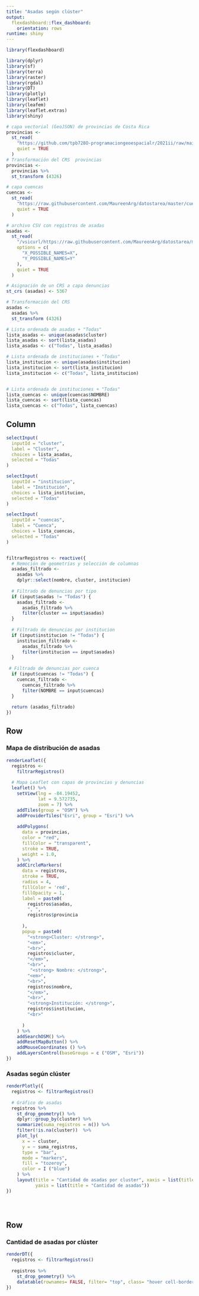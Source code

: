 ```yaml
---
title: "Asadas según clúster"
output: 
  flexdashboard::flex_dashboard:
    orientation: rows
runtime: shiny    
---
```


```r
library(flexdashboard)
```

```r
library(dplyr)
library(sf)
library(terra)
library(raster)
library(rgdal)
library(DT)
library(plotly)
library(leaflet)
library(leafem)
library(leaflet.extras)
library(shiny)
```

```r

# capa vectorial (GeoJSON) de provincias de Costa Rica
provincias <-
  st_read(
    "https://github.com/tpb728O-programaciongeoespacialr/2021ii/raw/main/datos/ign/delimitacion-territorial-administrativa/provincias-simplificadas_100m.geojson",
    quiet = TRUE
  )
# Transformación del CRS  provincias
provincias <-
  provincias %>%
  st_transform (4326)

# capa cuencas
cuencas <-
  st_read(
    "https://raw.githubusercontent.com/MaureenArg/datostarea/master/cuencas.geojson",
    quiet = TRUE
  )


```

```r
# archivo CSV con registros de asadas
asadas <-
  st_read(
    "/vsicurl/https://raw.githubusercontent.com/MaureenArg/datostarea/master/asadas2.csv",
    options = c(
      "X_POSSIBLE_NAMES=X",
      "Y_POSSIBLE_NAMES=Y"
    ),
    quiet = TRUE
  )

# Asignación de un CRS a capa denuncias
st_crs (asadas) <- 5367

# Transformación del CRS  
asadas <-
  asadas %>%
  st_transform (4326)

```


```r
# Lista ordenada de asadas + "Todas"
lista_asadas <- unique(asadas$cluster)
lista_asadas <- sort(lista_asadas)
lista_asadas <- c("Todas", lista_asadas)

# Lista ordenada de instituciones + "Todas"
lista_institucion <- unique(asadas$institucion)
lista_institucion <- sort(lista_institucion)
lista_institucion <- c("Todas", lista_institucion)


# Lista ordenada de instituciones + "Todas"
lista_cuencas <- unique(cuencas$NOMBRE)
lista_cuencas <- sort(lista_cuencas)
lista_cuencas <- c("Todas", lista_cuencas)


```



Column {.sidebar}
-----------------------------------------------------------------------

```r
selectInput(
  inputId = "cluster",
  label = "Cluster",
  choices = lista_asadas,
  selected = "Todas"
)

selectInput(
  inputId = "institucion",
  label = "Institución",
  choices = lista_institucion,
  selected = "Todas"
)

selectInput(
  inputId = "cuencas",
  label = "Cuenca",
  choices = lista_cuencas,
  selected = "Todas"
)


filtrarRegistros <- reactive({
  # Remoción de geometrías y selección de columnas
  asadas_filtrado <-
    asadas %>%
    dplyr::select(nombre, cluster, institucion)
  
  # Filtrado de denuncias por tipo
  if (input$asadas != "Todas") {
    asadas_filtrado <-
      asadas_filtrado %>%
      filter(cluster == input$asadas)
  }
  
  # Filtrado de denuncias por institucion
  if (input$institucion != "Todas") {
    institucion_filtrado <-
      asadas_filtrado %>%
      filter(institucion == input$asadas)
  }
  
 # Filtrado de denuncias por cuenca
  if (input$cuencas != "Todas") {
    cuencas_filtrado <-
      cuencas_filtrado %>%
      filter(NOMBRE == input$cuencas)
  }
  
  return (asadas_filtrado)
})
```

Row
-----------------------------------------------------------------------

### Mapa de distribución de asadas

```r
renderLeaflet({
  registros <-
    filtrarRegistros()
  
  # Mapa Leaflet con capas de provincias y denuncias
  leaflet() %>%
    setView(lng = -84.19452,
            lat = 9.572735,
            zoom = 7) %>%
    addTiles(group = "OSM") %>%
    addProviderTiles("Esri", group = "Esri") %>%
    
    addPolygons(
      data = provincias,
      color = "red",
      fillColor = "transparent",
      stroke = TRUE,  
      weight = 1.0,
    ) %>%
    addCircleMarkers(
      data = registros, 
      stroke = TRUE,
      radius = 4,
      fillColor = 'red',
      fillOpacity = 1,
      label = paste0(
        registros$asadas,
        ", ",
        registros$provincia
        
      ),
      popup = paste0(
        "<strong>Cluster: </strong>",
        "<em>",
        "<br>",
        registros$cluster,
        "</em>",
        "<br>",
         "<strong> Nombre: </strong>",
        "<em>",
        "<br>",
        registros$nombre,
        "</em>",
        "<br>",
        "<strong>Institución: </strong>",
        registros$institucion,
        "<br>"
        
      )
    ) %>%
    addSearchOSM() %>%
    addResetMapButton() %>%
    addMouseCoordinates () %>%
    addLayersControl(baseGroups = c ("OSM", "Esri"))
}) 
```


### Asadas según clúster

```r

renderPlotly({
  registros <- filtrarRegistros()
  
  # Gráfico de asadas
  registros %>%
    st_drop_geometry() %>%
    dplyr::group_by(cluster) %>%
    summarize(suma_registros = n()) %>%
    filter(!is.na(cluster))  %>%
    plot_ly(
      x = ~ cluster,
      y = ~ suma_registros,
      type = "bar",
      mode = "markers",
      fill = "tozeroy",
      color = I ("blue")
    ) %>%
    layout(title = "Cantidad de asadas por cluster", xaxis = list(title = "Cluster"),
           yaxis = list(title = "Cantidad de asadas"))
})





```

Row
-----------------------------------------------------------------------

### Cantidad de asadas por clúster

```r
renderDT({
  registros <- filtrarRegistros()
  
  registros %>%
    st_drop_geometry() %>%
    datatable(rownames= FALSE, filter= "top", class= "hover cell-border stripe", caption= "Tabla 1: Asadas según cluster", colnames = c( "cluster", "nombre", "institucion"), extensions = "Buttons", options = list (language = list (url = "//cdn.datatables.net/plug-ins/1.10.11/i18n/Spanish.json"),pageLength = 4, dom = "Bfrtip", buttons = c("csv", "excel", "pdf")))
})
```